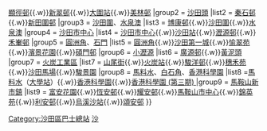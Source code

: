 {{Navbox
|name        = 香港沙田區巴士總站列表
|title       = [[香港]][[沙田區]][[香港巴士總站|巴士總站]]列表
|bodystyle   = background: #f9f9f9;
|liststyle   = text-align: left;%;
|groupstyle  = background: #ececec; text-align: center; width: 15%;;
|belowstyle  = text-align: center;;
|oddstyle    = background: #f9f9f9;
|evenstyle   = background: #f9f9f9;
|state       = collapsed
|group1      = [[香粉寮]]、[[顯田]]、[[大圍]]
|list1       = [[美田邨公共運輸交匯處|美田邨]]{{.w}}[[顯徑巴士總站|顯徑邨]]{{.w}}[[新翠巴士總站|新翠邨]]{{.w}}[[大圍站公共運輸交匯處|大圍站]]{{.w}}[[美林巴士總站|美林邨]]
|group2      = [[沙田頭]]
|list2       = [[秦石巴士總站|秦石邨]]{{.w}}[[新田圍巴士總站|新田圍邨]]
|group3      = [[沙田圍]]、[[水泉澳]]
|list3       = [[博康巴士總站|博康邨]]{{.w}}[[沙田圍巴士總站|沙田圍]]{{.w}}[[水泉澳公共運輸交匯處|水泉澳]]
|group4      = [[沙田市中心]]
|list4       = [[沙田市中心巴士總站|沙田市中心]]{{.w}}[[沙田站公共運輸交匯處|沙田站]]{{.w}}[[瀝源巴士總站|瀝源邨]]{{.w}}[[禾輋巴士總站|禾輋邨]]
|group5      = [[圓洲角]]、[[石門 (香港)|石門]]
|list5       = [[圓洲角巴士總站|圓洲角]]{{.w}}[[沙田第一城巴士總站|沙田第一城]]{{.w}}[[愉翠苑公共運輸交匯處|愉翠苑]]{{.w}}[[濱景花園巴士總站|濱景花園]]{{.w}}[[碩門邨巴士總站|碩門邨]]
|group6      = [[小瀝源]]
|list6       = [[廣源巴士總站|廣源邨]]{{.w}}[[黃泥頭公共運輸交匯處|黃泥頭]]
|group7      = [[火炭|火炭工業區]]
|list7       = [[火炭（山尾街）公共運輸交匯處|山尾街]]{{.w}}[[火炭站公共運輸交匯處|火炭站]]{{.w}}[[駿洋邨]]{{.w}}[[穗禾苑巴士總站|穗禾苑]]{{.w}}[[沙田馬場巴士總站|沙田馬場]]{{.w}}[[駿景園巴士總站|駿景園]]
|group8      = [[馬料水]]、[[白石角]]、[[香港科學園]]
|list8       =[[馬料水公共運輸交匯處|馬料水]]（[[大學站 (香港)|大學站]]）{{.w}}[[香港科學園巴士總站|香港科學園]]{{.w}}[[香港科學園第三期巴士總站|香港科學園 (第三期) ]]
|group9      = [[馬鞍山 (香港市鎮)|馬鞍山新市鎮]]
|list9       = [[富安花園巴士總站|富安花園]]{{.w}}[[恆安巴士總站|恆安邨]]{{.w}}[[耀安巴士總站|耀安邨]]{{.w}}[[馬鞍山市中心公共運輸交匯處|馬鞍山市中心]]{{.w}}[[錦英苑公共運輸交匯處|錦英苑]]{{.w}}[[利安公共運輸交匯處|利安邨]]{{.w}}[[烏溪沙站公共運輸交匯處|烏溪沙站]]{{.w}}[[頌安巴士總站|頌安邨]]
}}
<includeonly>[[Category:沙田區巴士總站]]</includeonly><noinclude>
[[Category:香港巴士總站模板|沙]]
</noinclude>